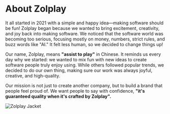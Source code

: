 
# About Zolplay

It all started in 2021 with a simple and happy idea—making software should be fun! Zolplay began because we wanted to bring excitement, creativity, and joy back into making software. We noticed that the software world was becoming too serious, focusing mostly on money, numbers, strict rules, and buzz words like "AI." It felt less human, so we decided to change things up!

Our name, Zolplay, means <b>"assist to play"</b> in Chinese. It reminds us every day why we started: we wanted to mix fun with new ideas to create software people truly enjoy using. While others followed popular trends, we decided to do our own thing, making sure our work was always <Gradient>joyful, creative, and high-quality.</Gradient>

Our mission is not just to create another company, but to build a brand that people feel proud of. We want people to say with confidence, <b>"it's guaranteed quality when it's crafted by Zolplay".</b>

<Image src={jacket} alt='Zolplay Jacket' placeholder='blur' />

<Zolplayers />
